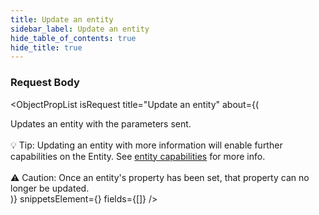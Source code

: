 ```yaml
---
title: Update an entity
sidebar_label: Update an entity
hide_table_of_contents: true
hide_title: true
---
```



### Request Body

<ObjectPropList
  isRequest
  title="Update an entity"
  about={(
    <div>
      <span>Updates an entity with the parameters sent.</span>
      <br/><br/>
      <span className="pill-info">💡 Tip:</span> Updating an entity
      with more information will enable further capabilities on
      the Entity. See <a href="/api/core/entities/object#entity-capabilities">entity capabilities</a> for
      more info.
      <br/><br/>
      <span className="pill-warning">⚠️ Caution:</span> Once an entity's
      property has been set, that property can no longer be updated.
    </div>
  )}
  snippetsElement={<EntitiesUpdate />}
  fields={[]}
/>
